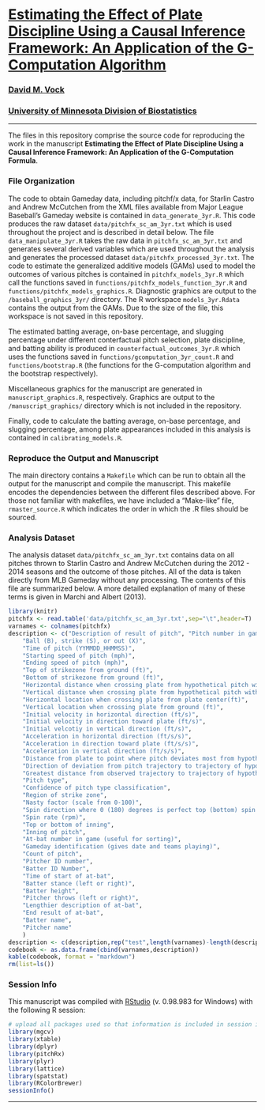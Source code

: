 # [Estimating the Effect of Plate Discipline Using a Causal Inference Framework: An Application of the G-Computation Algorithm](https://sites.google.com/site/dmvock/)

### [David M. Vock](https://sites.google.com/site/dmvock/)

### [University of Minnesota Division of Biostatistics](http://sph.umn.edu/biostatistics/)


---

The files in this repository comprise the source code for reproducing the work in the manuscript **Estimating the Effect of Plate Discipline Using a Causal Inference Framework: An Application of the G-Computation Formula**.

### File Organization

The code to obtain Gameday data, including pitchf/x data, for Starlin Castro and Andrew McCutchen from the XML files available from Major League Baseball's Gameday website is contained in `data_generate_3yr.R`. This code produces the raw dataset `data/pitchfx_sc_am_3yr.txt` which is used throughout the project and is described in detail below. The file `data_manipulate_3yr.R` takes the raw data in `pitchfx_sc_am_3yr.txt` and generates several derived variables which are used throughout the analysis and generates the processed dataset `data/pitchfx_processed_3yr.txt`. The code to estimate the generalized additive models (GAMs) used to model the outcomes of various pitches is contained in `pitchfx_models_3yr.R` which call the functions saved in `functions/pitchfx_models_function_3yr.R` and `functions/pitchfx_models_graphics.R`. Diagnostic graphics are output to the `/baseball_graphics_3yr/` directory.  The R workspace `models_3yr.Rdata` contains the output from the GAMs. Due to the size of the file, this workspace is not saved in this repository.

The estimated batting average, on-base percentage, and slugging percentage under different conterfactual pitch selection, plate discipline, and batting ability is produced in `counterfactual_outcomes_3yr.R` which uses the functions saved in `functions/gcomputation_3yr_count.R` and `functions/bootstrap.R` (the functions for the G-computation algorithm and the bootstrap respectively).

Miscellaneous graphics for the manuscript are generated in `manuscript_graphics.R`, respectively. Graphics are output to the `/manuscript_graphics/` directory which is not included in the repository.  

Finally, code to calculate the batting average, on-base percentage, and slugging percentage, among plate appearances included in this analysis is contained in `calibrating_models.R`. 

### Reproduce the Output and Manuscript

The main directory contains a `Makefile` which can be run to obtain all the output for the manuscript and compile the manuscript.  This makefile encodes the dependencies between the different files described above. For those not familiar with makefiles, we have included a "Make-like" file, `rmaster_source.R` which indicates the order in which the .R files should be sourced.

### Analysis Dataset

The analysis dataset `data/pitchfx_sc_am_3yr.txt` contains data on all pitches thrown to Starlin Castro and Andrew McCutchen during the 2012 - 2014 seasons and the outcome of those pitches. All of the data is taken directly from MLB Gameday without any processing. The contents of this file are summarized below. A more detailed explanation of many of these terms is given in Marchi and Albert (2013).  

```r
library(knitr)
pitchfx <- read.table('data/pitchfx_sc_am_3yr.txt',sep="\t",header=T)
varnames <- colnames(pitchfx)
description <- c("Description of result of pitch", "Pitch number in game (useful for sorting)",
	"Ball (B), strike (S), or out (X)",
	"Time of pitch (YYMMDD_HHMMSS)",
	"Starting speed of pitch (mph)",
	"Ending speed of pitch (mph)",
	"Top of strikezone from ground (ft)",
	"Bottom of strikezone from ground (ft)",
	"Horizontal distance when crossing plate from hypothetical pitch with no spin (in)",
	"Vertical distance when crossing plate from hypothetical pitch with no spin (in)", 
	"Horizontal location when crossing plate from plate center(ft)",
	"Vertical location when crossing plate from ground (ft)",
	"Initial velocity in horizontal direction (ft/s)",
	"Initial velocity in direction toward plate (ft/s)",
	"Initial velcotiy in vertical direction (ft/s)",
	"Acceleration in horizontal direction (ft/s/s)",
	"Acceleration in direction toward plate (ft/s/s)",
	"Acceleration in vertical direction (ft/s/s)",
	"Distance from plate to point where pitch deviates most from hypothetical pitch with no spin (ft)",
	"Direction of deviation from pitch trajectory to trajectory of hypothetical pitch with no spin (deg)",
	"Greatest distance from observed trajectory to trajectory of hypothetical pitch with no spin (in)",
	"Pitch type",
	"Confidence of pitch type classification",
	"Region of strike zone",
	"Nasty factor (scale from 0-100)",
	"Spin direction where 0 (180) degrees is perfect top (bottom) spin (deg)",
	"Spin rate (rpm)",
	"Top or bottom of inning",
	"Inning of pitch",
	"At-bat number in game (useful for sorting)",
	"Gameday identification (gives date and teams playing)",
	"Count of pitch",
	"Pitcher ID number",
	"Batter ID Number",
	"Time of start of at-bat",
	"Batter stance (left or right)",
	"Batter height",
	"Pitcher throws (left or right)",
	"Lengthier description of at-bat",
	"End result of at-bat",
	"Batter name",
	"Pitcher name"	
	)
description <- c(description,rep("test",length(varnames)-length(description)))
codebook <- as.data.frame(cbind(varnames,description))
kable(codebook, format = "markdown")
rm(list=ls())
```

### Session Info
This manuscript was compiled with [RStudio](http://www.rstudio.com/) (v. 0.98.983 for Windows) with the following R session:

```r
# upload all packages used so that information is included in session info
library(mgcv)
library(xtable)
library(dplyr)
library(pitchRx)
library(plyr)
library(lattice)
library(spatstat)
library(RColorBrewer)
sessionInfo()
```

---


